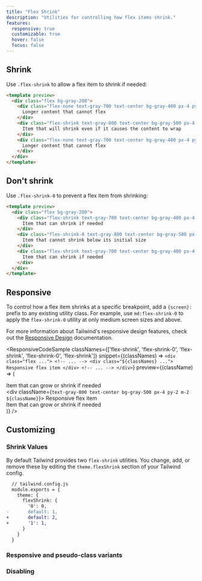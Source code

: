 ```yaml
---
title: "Flex Shrink"
description: "Utilities for controlling how flex items shrink."
features:
  responsive: true
  customizable: true
  hover: false
  focus: false
---
```




## Shrink

Use `.flex-shrink` to allow a flex item to shrink if needed:

```html
<template preview>
  <div class="flex bg-gray-200">
    <div class="flex-none text-gray-700 text-center bg-gray-400 px-4 py-2 m-2">
      Longer content that cannot flex
    </div>
    <div class="flex-shrink text-gray-800 text-center bg-gray-500 px-4 py-2 m-2">
      Item that will shrink even if it causes the content to wrap
    </div>
    <div class="flex-none text-gray-700 text-center bg-gray-400 px-4 py-2 m-2">
      Longer content that cannot flex
    </div>
  </div>
</template>
```

## Don't shrink

Use `.flex-shrink-0` to prevent a flex item from shrinking:

```html
<template preview>
  <div class="flex bg-gray-200">
    <div class="flex-shrink text-gray-700 text-center bg-gray-400 px-4 py-2 m-2">
      Item that can shrink if needed
    </div>
    <div class="flex-shrink-0 text-gray-800 text-center bg-gray-500 px-4 py-2 m-2">
      Item that cannot shrink below its initial size
    </div>
    <div class="flex-shrink text-gray-700 text-center bg-gray-400 px-4 py-2 m-2">
      Item that can shrink if needed
    </div>
  </div>
</template>
```

## Responsive

To control how a flex item shrinks at a specific breakpoint, add a `{screen}:` prefix to any existing utility class. For example, use `md:flex-shrink-0` to apply the `flex-shrink-0` utility at only medium screen sizes and above.

For more information about Tailwind's responsive design features, check out the [Responsive Design](/docs/responsive-design) documentation.

<ResponsiveCodeSample
  classNames={['flex-shrink', 'flex-shrink-0', 'flex-shrink', 'flex-shrink-0', 'flex-shrink']}
  snippet={(classNames) => `
    <div class="flex ...">
      <!-- ... -->
      <div class="${classNames} ...">
        Responsive flex item
      </div>
      <!-- ... -->
    </div>
  `}
  preview={(className) => (
    <div className="flex bg-gray-200">
      <div className="flex-shrink text-gray-700 text-center bg-gray-400 px-4 py-2 m-2">
        Item that can grow or shrink if needed
      </div>
      <div className={`text-gray-800 text-center bg-gray-500 px-4 py-2 m-2 ${className}`}>
        Responsive flex item
      </div>
      <div className="flex-shrink text-gray-700 text-center bg-gray-400 px-4 py-2 m-2">
        Item that can grow or shrink if needed
      </div>
    </div>
  )}
/>

## Customizing

### Shrink Values

By default Tailwind provides two `flex-shrink` utilities. You change, add, or remove these by editing the `theme.flexShrink` section of your Tailwind config.

```diff
  // tailwind.config.js
  module.exports = {
    theme: {
      flexShrink: {
        '0': 0,
-       default: 1,
+       default: 2,
+       '1': 1,
      }
    }
  }
```

### Responsive and pseudo-class variants

<Variants plugin="flexShrink" />

### Disabling

<Disabling plugin="flexShrink" />
